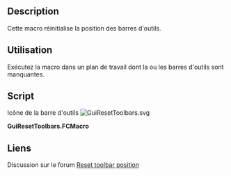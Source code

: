 <languages/>

{{Macro/fr
|Name=GuiResetToolbars
|Name/fr=GuiResetToolbars
|Description=Cette macro réinitialise la position des barres d'outils. Exécutez la macro dans un plan de travail dont la ou les barres d'outils sont manquantes.
|Author=PR-DC
|Download=[https://wiki.freecad.org/images/f/f8/GuiResetToolbars.svg Icône de la barre d'outils]
|Date=2020-04-21
|Version=1.0.0
|FCVersion= 0.18.4 et plus
|SeeAlso=[https://github.com/PR-DC/GuiResetToolbars/ Dépôt GitHub]
}}

==Description==

Cette macro réinitialise la position des barres d'outils.

<span id="Usage"></span>
==Utilisation==

Exécutez la macro dans un plan de travail dont la ou les barres d'outils sont manquantes.

==Script== 

Icône de la barre d'outils
[[File:GuiResetToolbars.svg]]

'''GuiResetToolbars.FCMacro'''

{{MacroCode|code=
# Reset Toolbars position
# Author: Milos Petrasinovic <mpetrasinovic@pr-dc.com>
# PR-DC, Republic of Serbia
# info@pr-dc.com
# 
# --------------------
#
# Copyright (C) 2020 PR-DC <info@pr-dc.com>
# 
# This program is free software: you can redistribute it and/or modify
# it under the terms of the GNU Lesser General Public License as 
# published by the Free Software Foundation, either version 3 of the 
# License, or (at your option) any later version.
#  
# This program is distributed in the hope that it will be useful,
# but WITHOUT ANY WARRANTY; without even the implied warranty of
# MERCHANTABILITY or FITNESS FOR A PARTICULAR PURPOSE.  See the
# GNU Lesser General Public License for more details.
#  
# You should have received a copy of the GNU Lesser General Public License
# along with this program.  If not, see <https://www.gnu.org/licenses/>.
#
# --------------------

__Name__ = 'GuiResetToolbars'
__Comment__ = 'Reset Toolbars position'
__Author__ = 'PR-DC'
__Version__ = '1.0.0'
__Date__ = '2020-04-21'
__License__ = 'LGPL-3.0-or-later'
__Web__ = "https://github.com/PR-DC/GuiResetToolbars/"
__Wiki__ = 'https://wiki.freecad.org/Macro_GuiResetToolbars'
__Icon__ = 'https://wiki.freecad.org/images/f/f8/GuiResetToolbars.svg'
__Help__ = 'Run the macro within a workbench that has missing toolbar(s)'
__Status__ = 'stable'
__Requires__ = 'Freecad >= 0.18.4'
__Communication__ = 'https://github.com/PR-DC/GuiResetToolbars/issues/'
__Files__ = 'GuiResetToolbars.svg'

import FreeCADGui as gui
from PySide import QtGui, QtCore # FreeCAD's special PySide!

mw = gui.getMainWindow()
tb = mw.findChildren(QtGui.QToolBar)
for i in tb:
    mw.addToolBar(QtCore.Qt.TopToolBarArea, i)
}}

<span id="Links"></span>
==Liens==

Discussion sur le forum [https://forum.freecad.org/viewtopic.php?f=3&t=45452&p=390034#p389404 Reset toolbar position]